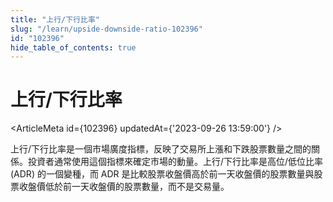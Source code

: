 ```yaml
---
title: "上行/下行比率"
slug: "/learn/upside-downside-ratio-102396"
id: "102396"
hide_table_of_contents: true
---
```



# 上行/下行比率

<ArticleMeta id={102396} updatedAt={'2023-09-26 13:59:00'} />
<div className='border-solid border-b border-t-0 my-4 border-[var(--ifm-color-gray-300)]' />

上行/下行比率是一個市場廣度指標，反映了交易所上漲和下跌股票數量之間的關係。投資者通常使用這個指標來確定市場的動量。上行/下行比率是高位/低位比率 (ADR) 的一個變種，而 ADR 是比較股票收盤價高於前一天收盤價的股票數量與股票收盤價低於前一天收盤價的股票數量，而不是交易量。
